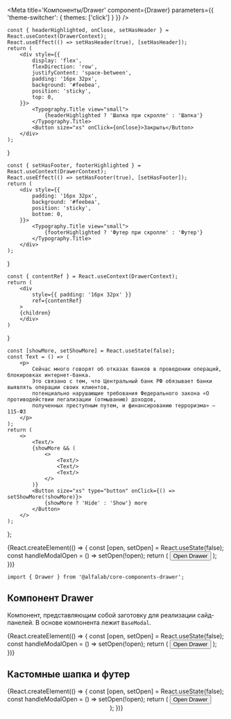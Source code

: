 




<Meta
    title='Компоненты/Drawer'
    component={Drawer}
    parameters={{ 'theme-switcher': { themes: ['click'] } }}
/>

<!-- Canvas -->

    const { headerHighlighted, onClose, setHasHeader } = React.useContext(DrawerContext);
    React.useEffect(() => setHasHeader(true), [setHasHeader]);
    return (
        <div style={{
            display: 'flex',
            flexDirection: 'row',
            justifyContent: 'space-between',
            padding: '16px 32px',
            background: '#feebea',
            position: 'sticky',
            top: 0,
        }}>
            <Typography.Title view="small">
                {headerHighlighted ? 'Шапка при скролле' : 'Шапка'}
            </Typography.Title>
            <Button size="xs" onClick={onClose}>Закрыть</Button>
        </div>
    );
}

    const { setHasFooter, footerHighlighted } = React.useContext(DrawerContext);
    React.useEffect(() => setHasFooter(true), [setHasFooter]);
    return (
        <div style={{
            padding: '16px 32px',
            background: '#feebea',
            position: 'sticky',
            bottom: 0,
        }}>
            <Typography.Title view="small">
                {footerHighlighted ? 'Футер при скролле' : 'Футер'}
            </Typography.Title>
        </div>
    );
}

    const { contentRef } = React.useContext(DrawerContext);
    return (
        <div
            style={{ padding: '16px 32px' }}
            ref={contentRef}
        >
        {children}
        </div>
    )
}

    const [showMore, setShowMore] = React.useState(false);
    const Text = () => (
        <p>
            Сейчас много говорят об отказах банков в проведении операций, блокировках интернет-банка.
            Это связано с тем, что Центральный банк РФ обязывает банки выявлять операции своих клиентов,
            потенциально нарушающие требования Федерального закона «О противодействии легализации (отмыванию) доходов,
            полученных преступным путем, и финансированию терроризма» — 115-ФЗ
        </p>
    );
    return (
        <>
            <Text/>
            {showMore && (
                <>
                    <Text/>
                    <Text/>
                    <Text/>
                </>
            )}
            <Button size="xs" type="button" onClick={() => setShowMore(!showMore)}>
                {showMore ? 'Hide' : 'Show'} more
            </Button>
        </>
    );
};

<Story name='Drawer'>
    {React.createElement(() => {
        const [open, setOpen] = React.useState(false);
        const handleModalOpen = () => setOpen(!open);
        return (
            <React.Fragment>
                <Button size="xs" onClick={handleModalOpen}>Open Drawer</Button>
                <Drawer
                    open={open}
                    onClose={handleModalOpen}
                    keepMounted={boolean('keepMounted', false)}
                >
                    <ContentWrapper>
                        <Content/>
                    </ContentWrapper>
                </Drawer>
            </React.Fragment>
        );
    })}
</Story>


<!-- Docs -->

<ComponentHeader
    name='Drawer'
    version={version}
    package='@alfalab/core-components-drawer'
    stage={1}
    design='https://www.figma.com/file/hqSP3L6qu8UcL3sf18Su1M/Web-Components?node-id=16215%3A0'
/>

```tsx
import { Drawer } from '@alfalab/core-components-drawer';
```

## Компонент Drawer

Компонент, представляющим собой заготовку для реализации сайд-панелей. В основе компонента лежит `BaseModal`.

<Props of={Drawer} />

<Preview>
    {React.createElement(() => {
        const [open, setOpen] = React.useState(false);
        const handleModalOpen = () => setOpen(!open);
        return (
            <React.Fragment>
                <Button size="xs" onClick={handleModalOpen}>Open Drawer</Button>
                <Drawer
                    open={open}
                    onClose={handleModalOpen}
                >
                    <ContentWrapper>
                        <Content/>
                    </ContentWrapper>
                </Drawer>
            </React.Fragment>
        );
    })}
</Preview>


## Кастомные шапка и футер

<Preview>
    {React.createElement(() => {
        const [open, setOpen] = React.useState(false);
        const handleModalOpen = () => setOpen(!open);
        return (
            <React.Fragment>
                <Button size="xs" onClick={handleModalOpen}>Open Drawer</Button>
                <Drawer
                    open={open}
                    onClose={handleModalOpen}
                >
                    <Header />
                    <ContentWrapper>
                        <Content/>
                    </ContentWrapper>
                    <Footer />
                </Drawer>
            </React.Fragment>
        );
    })}
</Preview>

